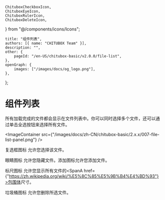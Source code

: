 	ChituboxCheckboxIcon,
	ChituboxEyeIcon,
	ChituboxRulerIcon,
	ChituboxDeleteIcon,
} from "@/components/icons/Icons";

	title: "组件列表",
	authors: [{ name: "CHITUBOX Team" }],
	description: "",
	other: {
		pageId: "/en-US/chitubox-basic/v2.0.0/file-list",
	},
	openGraph: {
		images: ["/images/docs/og_logo.png"],
	},
};

# 组件列表

所有加载完成的文件都会显示在文件列表中。你可以同时选择多个文件，还可以通过单击全选按钮来选择所有文件。

<ImageContainer
	src={"/images/docs/zh-CN/chitubox-basic/2.x.x/007-file-list-panel.png"}
/>

复选框图标 <ChituboxCheckboxIcon /> 允许您选择该文件。

眼睛图标 <ChituboxEyeIcon /> 允许您隐藏文件。添加图标允许您添加文件。

标尺图标 <ChituboxRulerIcon /> 允许您显示所有文件的<SpanA href={"https://zh.wikipedia.org/wiki/%E5%8C%85%E5%9B%B4%E4%BD%93"}>包围体</SpanA>尺寸。

垃圾桶图标 <ChituboxDeleteIcon /> 允许您删除所选文件。
